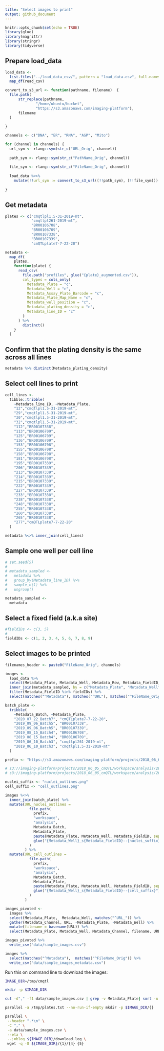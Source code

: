 ```yaml
---
title: "Select images to print"
output: github_document
---
```


```r
knitr::opts_chunk$set(echo = TRUE)
library(glue)
library(magrittr)
library(stringr)
library(tidyverse)
```

## Prepare load_data 

```r
load_data <- 
  list.files("../load_data_csv/", pattern = "load_data.csv", full.names = T, recursive = T)  %>%
  map_df(read_csv)

convert_to_s3_url <- function(pathname, filename)  {
  file.path(
      str_replace(pathname, 
              "/home/ubuntu/bucket", 
              "https://s3.amazonaws.com/imaging-platform"),
      filename
  )
  
}

channels <- c("DNA", "ER", "RNA", "AGP", "Mito")

for (channel in channels) {
  url_sym <- rlang::sym(str_c("URL_Orig", channel))
  
  path_sym <- rlang::sym(str_c("PathName_Orig", channel))
   
  file_sym <- rlang::sym(str_c("FileName_Orig", channel))
   
  load_data %<>% 
    mutate(!!url_sym := convert_to_s3_url((!!path_sym), (!!file_sym)))
  
}

```

## Get metadata

```r
plates <- c("cmqtlpl1.5-31-2019-mt",
            "cmqtlpl261-2019-mt",
            "BR00106708",
            "BR00106709",
            "BR00107338",
            "BR00107339",
            "cmQTLplate7-7-22-20")

metadata <- 
  map_df(
    plates,
    function(plate) {
      read_csv(
        file.path("profiles", glue("{plate}_augmented.csv")),
        col_types = cols_only(
          Metadata_Plate = "c",
          Metadata_Well = "c",
          Metadata_Assay_Plate_Barcode = "c",
          Metadata_Plate_Map_Name = "c",
          Metadata_well_position = "c",
          Metadata_plating_density = "c",
          Metadata_line_ID = "c"
        )
      ) %>%
        distinct()
    }
  )


```

## Confirm that the plating density is the same across all lines

```r
metadata %>% distinct(Metadata_plating_density)
```
## Select cell lines to print

```r
cell_lines <-
  tibble::tribble(
    ~Metadata_line_ID, ~Metadata_Plate,
    "12","cmqtlpl1.5-31-2019-mt",
    "29","cmqtlpl1.5-31-2019-mt",
    "30","cmqtlpl1.5-31-2019-mt",
    "32","cmqtlpl1.5-31-2019-mt",
    "112","BR00107338",
    "113","BR00106709",
    "125","BR00106709",
    "136","BR00106709",
    "153","BR00106708",
    "155","BR00106708",
    "158","BR00106708",
    "181","BR00106708",
    "195","BR00107339",
    "206","BR00107339",
    "213","BR00107339",
    "214","BR00107339",
    "215","BR00107339",
    "222","BR00107339",
    "227","BR00107339",
    "233","BR00107338",
    "238","BR00107338",
    "248","BR00107338",
    "255","BR00107338",
    "260","BR00107338",
    "265","BR00107338",
    "277","cmQTLplate7-7-22-20"
  )

metadata %<>% inner_join(cell_lines)
```


## Sample one well per cell line

```r
# set.seed(5)
# 
# metadata_sampled <-
#   metadata %>%
#   group_by(Metadata_line_ID) %>%
#   sample_n(1) %>%
#   ungroup()

metadata_sampled <-
  metadata
```

## Select a fixed field (a.k.a site)

```r
#fieldIDs <- c(3, 5)
#
fieldIDs <- c(1, 2, 3, 4, 5, 6, 7, 8, 9)
```

## Select images to be printed

```r
filenames_header <- paste0("FileName_Orig", channels)

images <- 
  load_data %>%
  select(Metadata_Plate, Metadata_Well, Metadata_Row, Metadata_FieldID, matches("^URL_"), one_of(filenames_header)) %>%
  inner_join(metadata_sampled, by = c("Metadata_Plate", "Metadata_Well")) %>%
  filter(Metadata_FieldID %in% fieldIDs) %>%
  select(matches("^Metadata"), matches("^URL"), matches("^FileName_Orig"))
```


```r
batch_plate <-
  tribble(
    ~Metadata_Batch, ~Metadata_Plate,
    "2020_07_22_Batch7", "cmQTLplate7-7-22-20",
    "2019_09_06_Batch5", "BR00107338",
    "2019_09_06_Batch5", "BR00107339",
    "2019_08_15_Batch4", "BR00106708",
    "2019_08_15_Batch4", "BR00106709",
    "2019_06_10_Batch3", "cmqtlpl261-2019-mt",
    "2019_06_10_Batch3", "cmqtlpl1.5-31-2019-mt"
  )

prefix <- "https://s3.amazonaws.com/imaging-platform/projects/2018_06_05_cmQTL"

# s3://imaging-platform/projects/2018_06_05_cmQTL/workspace/analysis/2019_06_10_Batch3/PLATE/analysis/PLATE-WELL-SITE/outlines/WELL_sSITE--nuclei_outlines.png 
# s3://imaging-platform/projects/2018_06_05_cmQTL/workspace/analysis/2019_06_10_Batch3/PLATE/analysis/PLATE-WELL-SITE/outlines/WELL_sSITE--cell_outlines.png.

nuclei_suffix <- "nuclei_outlines.png"
cell_suffix <- "cell_outlines.png"

images %<>%
  inner_join(batch_plate) %>%
  mutate(URL_nuclei_outlines = 
           file.path(
             prefix,
             "workspace",
             "analysis",
             Metadata_Batch,
             Metadata_Plate,
             paste(Metadata_Plate, Metadata_Well, Metadata_FieldID, sep = "-"),
             glue("{Metadata_Well}_s{Metadata_FieldID}--{nuclei_suffix}")
           )
         ) %>%
  mutate(URL_cell_outlines = 
           file.path(
             prefix,
             "workspace",
             "analysis",
             Metadata_Batch,
             Metadata_Plate,
             paste(Metadata_Plate, Metadata_Well, Metadata_FieldID, sep = "-"),
             glue("{Metadata_Well}_s{Metadata_FieldID}--{cell_suffix}")
           )
         )
```


```r
images_pivoted <-
  images %>%
  select(Metadata_Plate,  Metadata_Well, matches("^URL_")) %>%
  gather(Metadata_Channel, URL, -Metadata_Plate, -Metadata_Well) %>%
  mutate(filename = basename(URL)) %>%
  select(Metadata_Plate, Metadata_Well, Metadata_Channel, filename, URL)

images_pivoted %>% 
  write_csv("data/sample_images.csv")

```

```r
images %>%
  select(matches("^Metadata"),  matches("^FileName_Orig")) %>%
  write_csv("data/sample_images_metadata.csv")
```

Run this on command line to download the images:

```sh
IMAGE_DIR=/tmp/cmqtl

mkdir -p $IMAGE_DIR

cut -d"," -f1 data/sample_images.csv | grep -v Metadata_Plate| sort -u > /tmp/plates.txt

parallel -a /tmp/plates.txt --no-run-if-empty mkdir -p $IMAGE_DIR/{} 

parallel \
 --header ".*\n" \
 -C "," \
 -a data/sample_images.csv \
 --eta \
 --joblog ${IMAGE_DIR}/download.log \
 wget -q -O ${IMAGE_DIR}/{1}/{4} {5}
  
```


